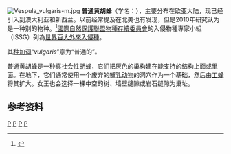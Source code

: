 {{Speciesbox
| taxon = Vespula vulgaris
| binomial_authority = ([[林奈|Linnaeus]], 1758)
| image = Flying Vespula vulgaris.jpg
}}
[[File:Vespula_vulgaris-m.jpg|thumb]]
'''普通黄胡蜂'''（学名：''{{lang|en|Vespula vulgaris}}''），主要分布在欧亚大陆，现已经引入到澳大利亚和新西兰。以前经常提及在北美也有发现，但是2010年研究认为是一种别的物种''{{lang|en|Vespula alascensis}}''。<ref>{{cite journal | last1 = Carpenter | first1 = James M. | last2 = Glare | first2 = James R. | date = June 25, 2010 | title = Misidentification of ''Vespula alascensis'' as ''V. vulgaris'' in North America (Hymenoptera, Vespidae, Vespinae) | journal = American Museum Novitates | issue = 3690 | url = http://digitallibrary.amnh.org/dspace/bitstream/handle/2246/6074/N3690.pdf | accessdate = 2012-01-13 | doi = 10.1206/706.1 | volume = 3690 | pages = 1 | archive-date = 2014-09-12 | archive-url = https://web.archive.org/web/20140912093354/http://digitallibrary.amnh.org/dspace/bitstream/handle/2246/6074/N3690.pdf | dead-url = no }}</ref>[[國際自然保護聯盟|國際自然保護聯盟]][[物種存續委員會|物種存續委員會]]的入侵物種專家小組（ISSG）列為[[世界百大外來入侵種|世界百大外來入侵種]]。

其[[种加词|种加词]]“''vulgaris''”意为“普通的”。

普通黄胡蜂是一种[[真社会性|真社会性]][[胡蜂|胡蜂]]，它们把灰色的巢构建在能支持的结构上面或里面。在地下，它们通常使用一个废弃的[[哺乳动物|哺乳动物]]的洞穴作为一个基础，然后由[[工蜂|工蜂]]将其扩大。女王也会选择一棵中空的树、墙壁缝隙或岩石缝隙为巢址。

==参考资料==
{{reflist}}
{{Taxonbar}}
[[Category:1758年描述的动物|P]]
[[Category:黄胡蜂属|P]]
[[Category:入侵昆蟲種|P]]
[[Category:卡尔·林奈命名的生物分类|P]]